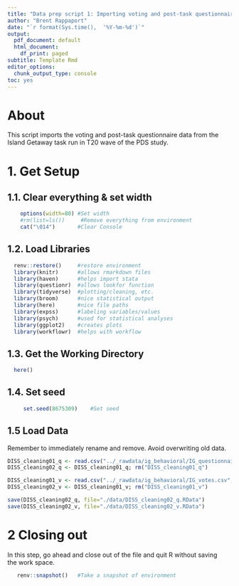 ```yaml
---
title: "Data prep script 1: Importing voting and post-task questionnaire data for Island Getaway Preschool Depression Study Wave T20"
author: "Brent Rappaport"
date: "`r format(Sys.time(),  '%Y-%m-%d')`"
output:
  pdf_document: default
  html_document:
    df_print: paged
subtitle: Template Rmd
editor_options:
  chunk_output_type: console
toc: yes
---
```


# About
This script imports the voting and post-task questionnaire data from the Island Getaway task run in T20 wave of the PDS study.

# 1. Get Setup
## 1.1. Clear everything & set width
```r
    options(width=80) #Set width
    #rm(list=ls())     #Remove everything from environment
    cat("\014")       #Clear Console
```

## 1.2. Load Libraries
```r
  renv::restore()     #restore environment
  library(knitr)      #allows rmarkdown files
  library(haven)      #helps import stata
  library(questionr)  #allows lookfor function
  library(tidyverse)  #plotting/cleaning, etc.
  library(broom)      #nice statistical output
  library(here)       #nice file paths
  library(expss)      #labeling variables/values
  library(psych)      #used for statistical analyses
  library(ggplot2)    #creates plots
  library(workflowr)  #helps with workflow
```

## 1.3. Get the Working Directory
```r
  here()
```

## 1.4. Set seed
```r
     set.seed(8675309)    #Set seed
```

## 1.5 Load Data
Remember to immediately rename and remove. Avoid overwriting old data.
```r
DISS_cleaning01_q <- read.csv("../_rawdata/ig_behavioral/IG_questionnaire.csv", na="NA")
DISS_cleaning02_q <- DISS_cleaning01_q; rm("DISS_cleaning01_q")

DISS_cleaning01_v <- read.csv("../_rawdata/ig_behavioral/IG_votes.csv", na="NA")
DISS_cleaning02_v <- DISS_cleaning01_v; rm("DISS_cleaning01_v")

save(DISS_cleaning02_q, file="./data/DISS_cleaning02_q.RData")
save(DISS_cleaning02_v, file="./data/DISS_cleaning02_v.RData")
```

# 2 Closing out
  In this step, go ahead and close out of the file and quit R without saving  
  the work space.
```r
   renv::snapshot()   #Take a snapshot of environment
```

